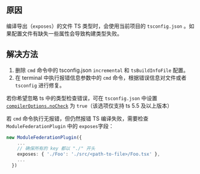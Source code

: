 
<ErrorCodeTitle code='TYPE-001'/>

## 原因

编译导出（`exposes`）的文件 TS 类型时，会使用当前项目的 `tsconfig.json` 。如果配置文件有缺失一些属性会导致构建类型失败。

## 解决方法

1. 删除 `cmd` 命令中的 tsconfig.json `incremental` 和 `tsBuildInfoFile` 配置。
2. 在 terminal 中执行报错信息参数中的 `cmd` 命令，根据错误信息对文件或者 `tsconfig` 进行修复。

若你希望忽略 ts 中的类型检查错误，可在 `tsconfig.json` 中设置 [`compilerOptions.noCheck`](https://www.typescriptlang.org/tsconfig/#noCheck) 为 `true`（该选项仅支持 ts 5.5 及以上版本）

若 `cmd` 命令执行无报错，但仍然报错 TS 编译失败，需要检查 `ModuleFederationPlugin` 中的 `exposes`字段：

```ts title="[modern|rspack|rsbuild|webpack].config.[js,ts]"
new ModuleFederationPlugin({
    ...
    // 确保所有的 key 都以 "./" 开头
    exposes: { './Foo': './src/<path-to-file>/Foo.tsx' },
    ...
  })
```
